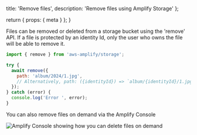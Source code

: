   title: 'Remove files',
  description: 'Remove files using Amplify Storage'
};

  return {
    props: {
      meta
    }
  };
}

<BlockSwitcher>
<Block name="API Usage">
Files can be removed or deleted from a storage bucket using the 'remove' API. If a file is protected by an identity Id, only the user who owns the file will be able to remove it.

```javascript
import { remove } from 'aws-amplify/storage';

try {
  await remove({ 
    path: 'album/2024/1.jpg',
    // Alternatively, path: ({identityId}) => `album/{identityId}/1.jpg`
  });
} catch (error) {
  console.log('Error ', error);
}
```
</Block>
<Block name="Amplify Console">
You can also remove files on demand via the Amplify Console

![Amplify Console showing how you can delete files on demand](/images/gen2/storage/delete.png)
</Block>
</BlockSwitcher>
